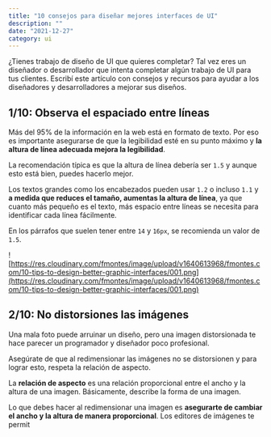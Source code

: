 ```yaml
---
title: "10 consejos para diseñar mejores interfaces de UI"
description: ""
date: "2021-12-27"
category: ui
---
```



¿Tienes trabajo de diseño de UI que quieres completar? Tal vez eres un diseñador o desarrollador que intenta completar algún trabajo de UI para tus clientes. Escribí este artículo con consejos y recursos para ayudar a los diseñadores y desarrolladores a mejorar sus diseños.

## 1/10: Observa el espaciado entre líneas

Más del 95% de la información en la web está en formato de texto. Por eso es importante asegurarse de que la legibilidad esté en su punto máximo y **la altura de línea adecuada mejora la legibilidad**.

La recomendación típica es que la altura de línea debería ser `1.5` y aunque esto está bien, puedes hacerlo mejor.

Los textos grandes como los encabezados pueden usar `1.2` o incluso `1.1` y **a medida que reduces el tamaño, aumentas la altura de línea**, ya que cuanto más pequeño es el texto, más espacio entre líneas se necesita para identificar cada línea fácilmente.

En los párrafos que suelen tener entre `14` y `16px`, se recomienda un valor de `1.5`.

![https://res.cloudinary.com/fmontes/image/upload/v1640613968/fmontes.com/10-tips-to-design-better-graphic-interfaces/001.png](https://res.cloudinary.com/fmontes/image/upload/v1640613968/fmontes.com/10-tips-to-design-better-graphic-interfaces/001.png)

## 2/10: No distorsiones las imágenes

Una mala foto puede arruinar un diseño, pero una imagen distorsionada te hace parecer un programador y diseñador poco profesional.

Asegúrate de que al redimensionar las imágenes no se distorsionen y para lograr esto, respeta la relación de aspecto.

La **relación de aspecto** es una relación proporcional entre el ancho y la altura de una imagen. Básicamente, describe la forma de una imagen.

Lo que debes hacer al redimensionar una imagen es **asegurarte de cambiar el ancho y la altura de manera proporcional**. Los editores de imágenes te permit